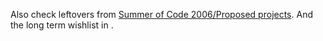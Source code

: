 Also check leftovers from [[Summer of Code 2006/Proposed projects]]. And the long term wishlist in {{Bug|520}}.


{{SoCItem| title=[[Generated IPC | Auto-generated API and bindings]]| description=Currently, the C client library and the bindings (Python, Ruby, etc) have to be manually updated whenever a new function is introduced on the server. This work is tedious and mechanical, and the whole client API could in fact be automatically generated from a high-level description of the functions. The goal is therefore to determine the semantics of these descriptions (possibly using XML), and then use them to generate the different API source files. There is already some proof of| lang=Python / XML| level=Advanced| mentor=[[User:Anders Gustafsson | Anders Gustafsson]]}}

{{SoCItem| title=Port Visualization to [[Transforms | transforms API]] and extend it to give PCM data and use SHM| description=Currently visualization in XMMS2's devel branch is disabled with the transition to [[Transforms]]. This project would be to implement a shared memory mechanism to give clients access to visualization data, such as FFT and PCM data.| lang=C| level=Medium to Advanced|mentor=[[User:Anders Gustafsson | Anders Gustafsson]]}}

{{SoCItem| title=Support for more formats/stream types| description=New formats can be supported by writing decoder modules for the server using our [[Transforms]] plugin interface, coupled with existing decoding libraries. Possible formats include, for instance:
* [http://zakalwe.virtuaalipalvelin.net/uade/ Amiga format] ([[List_of_features_required_for_proper_sub-tune_support|subtunes support]])
* [http://www.shorten.org Shorten]
* MTP {{Bug|1330}}
''Just implementing one new format which already has a library might not be a task that will give a full summer of code''| lang=C| level=Medium to Advanced| mentor=''TBA''}}

{{SoCItem| title=Service clients implementation| description=A specialized type of client that is designed to accept commands from other clients to do specialized tasks like tag a file, or lookup certain types of metadata like data from MusicBrainz.org. This project would be to implement the mechanism for registering service clients and their commands, as well as implementing a service client to demonstrate the API.| lang=C, any language a client can be written in| level=Medium to Advanced| mentor=[[User:Theefer | SÃ©bastien Cevey]], [[User:Alex Botero-Lowry | Alexander Botero-Lowry]]}}

{{SoCItem| title=Further development on a pre-existing GUI client| description=XMMS2 has a few GUI clients that are maturing towards real usability but are not quite there yet. Rather then try and develop yet another client, this project would be to jump on the development of a pre-existing client and get it in a really useable state. Tasks might include integrating collections with the client, or finishing various unimplemented features. Two of the potential clients for this are Esperanza and Insanity| lang=C++ (Esperanza), Python (Insanity)| level=Easy to Medium| mentor=[[User:Tobias Rundstrom | Tobias Rundstrom]], [[user:Alex Botero-Lowry | Alexander Botero-Lowry]]}}

{{SoCItem| title=Development of new bindings| description=XMMS2 provides a client library which is bound to a number of popular languages (C++, Python, Java, Ruby, Perl, Objective C). This project would be to develop bindings for another language. Possible candidates include Common Lisp, Lua, or Io.| lang=C and whatever language the bindings are for| level=Easy to Medium| mentor=''TBA''}}

{{SoCItem| title=Support for Multiple Output plugins| description=Currently only one output plugin can playback sound at a time. This project would consider the implications of supporting multiple output plugins and find the best way to implement support for them.| lang=C| level=Hard to Flametory| mentor=[[User:Anders Gustafsson | Anders Gustafsson]]}}

{{SoCItem| title=XMMS2Forge| description=Since XMMS2's client-server design and emphasis on implementing most features as clients, there are a large number of smaller projects developed around XMMS2. We currently provide development frameworks for some of these projects including git repositories, and occasionally bug trackers. XMMS2Forge is a project to implement an automated web system for setting up these sub projects and providing administrative abilities to the project leaders.| lang=Pick one| level=Easy to Medium| mentor=Alexander Botero-Lowry, [[User:Theefer | SÃ©bastien Cevey]]}}

{{SoCItem| title=Interoperability with other music playing programs and media frameworks| description=Implement some interoperability features.. blah blah I don't care about mepris, mpd-bridge, or gstreamer, die die die| lang=C for gstreamer, any for others| level=Easy to Flametory| mentor=''TBA''}}

{{SoCItem| title=Testing framework| description=Currently XMMS2 does not have a complete testing framework. A number of attempts have been made in the past including some work on unit tests by Sham Chukory, and a failed SoC project last year to develop a testing system for XMMS2.| lang=tests probably in C| level=??| mentor=''TBA''}}

{{SoCItem| title=XMMS2-specific GUI toolkit widgets (gtk or qt)| description=XMMS2 clients developed for gtk or qt often implement the same widgets for displaying playlists, media status, and the media library. This project would be to implement a set of widgets for developing an xmms2 client for one of the popular toolkits. The study of existing music players and interest in HCI would be required. Advanced examples include: a rich medialib display (scriptable, see [http://www.foobar2000.org/ foobar2000]), a graphical editor for [[Collections_Concept | Collections]], cover art manager, preferences panel for changing configvals, etc.| lang=probably C or C++| level=Medium to Hard| mentor=[[User:Tobias Rundstrom | Tobias Rundstrom]], [[User:Alex Botero-Lowry | Alexander Botero-Lowry]]}}

{{SoCItem| title=Media Library Database Backend| description=XMMS2 uses sqlite as the backend for its media library. Since XMMS2 basically maps a key-value pairing,   it has been aruged that using an sql database in this case is suboptimal. This project would be to take advantage of the abstraction provided by Collections, and look into implementing other backends for the XMMS2 media library. This project would include performance testing of the various potential databases.| lang=C| level=Hard| mentor=[[User:Anders Gustafsson]]}}

{{SoCItem| title=In xmms2d lisp environment| description=Collection operators are hard coded in the daemon. By putting a lisp interpreter in the daemon and rewriting them in lisp it would be possible to add new ones runtime. And when lisp is there it might even be allowed to spill over into other areas of xmms2d for even more possibilities of customization.| lang=C, lisp| level=Hard to impossible| mentor=''TBA''}}

{{SoCItem| title=Multiple channel support| description=New formats like AC3 and DTS supports multiple channels. XMMS2 is kind of prepared for this but without any decent support in the output plugins. The task will be to get full multiple channel support in XMMS2 for the alsa and oss output (bonus if coreaudio also supports it!)| lang=C| level=Medium to hard| mentor=[[User:TobiasRundstrÃ¶m|Tobias RundstrÃ¶m]]}}

{{SoCItem| title=Website reorganization/redesign| description=Our website sucks.| lang=python/php/html/js/css/magic| level=Easy| mentor=Alexander Botero-Lowry}}